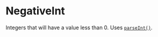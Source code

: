 # NegativeInt

Integers that will have a value less than 0. Uses
[`parseInt()`](https://developer.mozilla.org/en-US/docs/Web/JavaScript/Reference/Global_Objects/parseInt).
